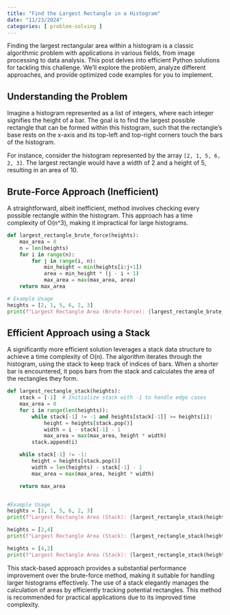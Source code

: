 ```yaml
---
title: "Find the Largest Rectangle in a Histogram"
date: "11/23/2024"
categories: [ problem-solving ]
---
```


Finding the largest rectangular area within a histogram is a classic algorithmic problem with applications in various fields, from image processing to data analysis. This post delves into efficient Python solutions for tackling this challenge.  We'll explore the problem, analyze different approaches, and provide optimized code examples for you to implement.

## Understanding the Problem

Imagine a histogram represented as a list of integers, where each integer signifies the height of a bar. The goal is to find the largest possible rectangle that can be formed within this histogram, such that the rectangle's base rests on the x-axis and its top-left and top-right corners touch the bars of the histogram.


For instance, consider the histogram represented by the array `[2, 1, 5, 6, 2, 3]`. The largest rectangle would have a width of 2 and a height of 5, resulting in an area of 10.


## Brute-Force Approach (Inefficient)

A straightforward, albeit inefficient, method involves checking every possible rectangle within the histogram.  This approach has a time complexity of O(n^3), making it impractical for large histograms.


```python
def largest_rectangle_brute_force(heights):
    max_area = 0
    n = len(heights)
    for i in range(n):
        for j in range(i, n):
            min_height = min(heights[i:j+1])
            area = min_height * (j - i + 1)
            max_area = max(max_area, area)
    return max_area

# Example Usage
heights = [2, 1, 5, 6, 2, 3]
print(f"Largest Rectangle Area (Brute-Force): {largest_rectangle_brute_force(heights)}")
```

##  Efficient Approach using a Stack

A significantly more efficient solution leverages a stack data structure to achieve a time complexity of O(n).  The algorithm iterates through the histogram, using the stack to keep track of indices of bars.  When a shorter bar is encountered, it pops bars from the stack and calculates the area of the rectangles they form.

```python
def largest_rectangle_stack(heights):
    stack = [-1]  # Initialize stack with -1 to handle edge cases
    max_area = 0
    for i in range(len(heights)):
        while stack[-1] != -1 and heights[stack[-1]] >= heights[i]:
            height = heights[stack.pop()]
            width = i - stack[-1] - 1
            max_area = max(max_area, height * width)
        stack.append(i)

    while stack[-1] != -1:
        height = heights[stack.pop()]
        width = len(heights) - stack[-1] - 1
        max_area = max(max_area, height * width)

    return max_area


#Example Usage
heights = [2, 1, 5, 6, 2, 3]
print(f"Largest Rectangle Area (Stack): {largest_rectangle_stack(heights)}")

heights = [2,4]
print(f"Largest Rectangle Area (Stack): {largest_rectangle_stack(heights)}")

heights = [4,2]
print(f"Largest Rectangle Area (Stack): {largest_rectangle_stack(heights)}")
```

This stack-based approach provides a substantial performance improvement over the brute-force method, making it suitable for handling larger histograms effectively.  The use of a stack elegantly manages the calculation of areas by efficiently tracking potential rectangles.  This method is recommended for practical applications due to its improved time complexity.


